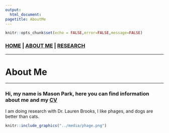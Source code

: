 ```yaml
---
output: 
  html_document:
pagetitle: AboutMe
---
```


```r
knitr::opts_chunk$set(echo = FALSE,error=FALSE,message=FALSE)
```

### [**HOME**](http://mpark673.github.io/) | [**ABOUT ME**](http://mpark673.github.io/about_me/) | [**RESEARCH**](http://mpark673.github.io/research/)

___

# About Me
___
### Hi, my name is Mason Park, here you can find information about me and my [CV](http://mpark673.github.io/media/Mason_Park_CV.pdf)

I am doing research with Dr. Lauren Brooks, I like phages, and dogs are better than cats.

```r
knitr::include_graphics("../media/phage.png")
```

